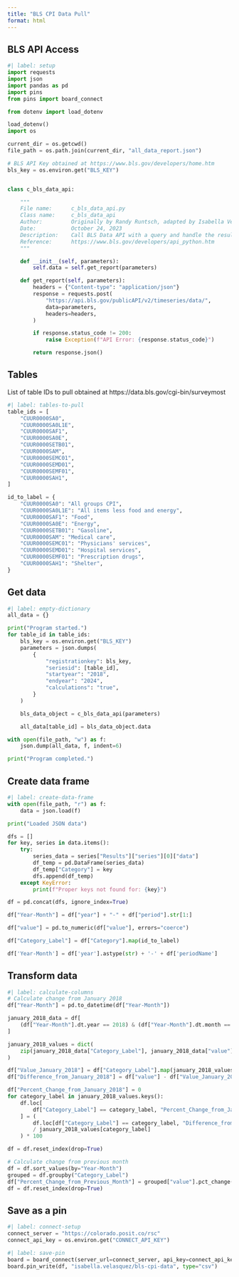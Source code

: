```yaml
---
title: "BLS CPI Data Pull"
format: html
---
```


## BLS API Access

```python
#| label: setup
import requests
import json
import pandas as pd
import pins
from pins import board_connect

from dotenv import load_dotenv

load_dotenv()
import os

current_dir = os.getcwd()
file_path = os.path.join(current_dir, "all_data_report.json")

# BLS API Key obtained at https://www.bls.gov/developers/home.htm
bls_key = os.environ.get("BLS_KEY")


class c_bls_data_api:

    """
    File name:      c_bls_data_api.py
    Class name:     c_bls_data_api
    Author:         Originally by Randy Runtsch, adapted by Isabella Velásquez
    Date:           October 24, 2023
    Description:    Call BLS Data API with a query and handle the results.
    Reference:      https://www.bls.gov/developers/api_python.htm
    """

    def __init__(self, parameters):
        self.data = self.get_report(parameters)

    def get_report(self, parameters):
        headers = {"Content-type": "application/json"}
        response = requests.post(
            "https://api.bls.gov/publicAPI/v2/timeseries/data/",
            data=parameters,
            headers=headers,
        )

        if response.status_code != 200:
            raise Exception(f"API Error: {response.status_code}")

        return response.json()
```

## Tables

List of table IDs to pull obtained at https://data.bls.gov/cgi-bin/surveymost

```python
#| label: tables-to-pull
table_ids = [
    "CUUR0000SA0",
    "CUUR0000SA0L1E",
    "CUUR0000SAF1",
    "CUUR0000SA0E",
    "CUUR0000SETB01",
    "CUUR0000SAM",
    "CUUR0000SEMC01",
    "CUUR0000SEMD01",
    "CUUR0000SEMF01",
    "CUUR0000SAH1",
]

id_to_label = {
    "CUUR0000SA0": "All groups CPI",
    "CUUR0000SA0L1E": "All items less food and energy",
    "CUUR0000SAF1": "Food",
    "CUUR0000SA0E": "Energy",
    "CUUR0000SETB01": "Gasoline",
    "CUUR0000SAM": "Medical care",
    "CUUR0000SEMC01": "Physicians' services",
    "CUUR0000SEMD01": "Hospital services",
    "CUUR0000SEMF01": "Prescription drugs",
    "CUUR0000SAH1": "Shelter",
}
```

## Get data

```python
#| label: empty-dictionary
all_data = {}

print("Program started.")
for table_id in table_ids:
    bls_key = os.environ.get("BLS_KEY")
    parameters = json.dumps(
        {
            "registrationkey": bls_key,
            "seriesid": [table_id],
            "startyear": "2018",
            "endyear": "2024",
            "calculations": "true",
        }
    )

    bls_data_object = c_bls_data_api(parameters)

    all_data[table_id] = bls_data_object.data

with open(file_path, "w") as f:
    json.dump(all_data, f, indent=6)

print("Program completed.")
```

## Create data frame

```python
#| label: create-data-frame
with open(file_path, "r") as f:
    data = json.load(f)

print("Loaded JSON data")

dfs = []
for key, series in data.items():
    try:
        series_data = series["Results"]["series"][0]["data"]
        df_temp = pd.DataFrame(series_data)
        df_temp["Category"] = key
        dfs.append(df_temp)
    except KeyError:
        print(f"Proper keys not found for: {key}")

df = pd.concat(dfs, ignore_index=True)

df["Year-Month"] = df["year"] + "-" + df["period"].str[1:]

df["value"] = pd.to_numeric(df["value"], errors="coerce")

df["Category_Label"] = df["Category"].map(id_to_label)

df['Year-Month'] = df['year'].astype(str) + '-' + df['periodName']
```

## Transform data

```python
#| label: calculate-columns
# Calculate change from January 2018
df["Year-Month"] = pd.to_datetime(df["Year-Month"])

january_2018_data = df[
    (df["Year-Month"].dt.year == 2018) & (df["Year-Month"].dt.month == 1)
]

january_2018_values = dict(
    zip(january_2018_data["Category_Label"], january_2018_data["value"])
)

df["Value_January_2018"] = df["Category_Label"].map(january_2018_values)
df["Difference_from_January_2018"] = df["value"] - df["Value_January_2018"]

df["Percent_Change_from_January_2018"] = 0
for category_label in january_2018_values.keys():
    df.loc[
        df["Category_Label"] == category_label, "Percent_Change_from_January_2018"
    ] = (
        df.loc[df["Category_Label"] == category_label, "Difference_from_January_2018"]
        / january_2018_values[category_label]
    ) * 100

df = df.reset_index(drop=True)

# Calculate change from previous month
df = df.sort_values(by="Year-Month")
grouped = df.groupby("Category_Label")
df["Percent_Change_from_Previous_Month"] = grouped["value"].pct_change() * 100
df = df.reset_index(drop=True)
```

## Save as a pin

```python
#| label: connect-setup
connect_server = "https://colorado.posit.co/rsc"
connect_api_key = os.environ.get("CONNECT_API_KEY")
```

```python
#| label: save-pin
board = board_connect(server_url=connect_server, api_key=connect_api_key)
board.pin_write(df, "isabella.velasquez/bls-cpi-data", type="csv")
```